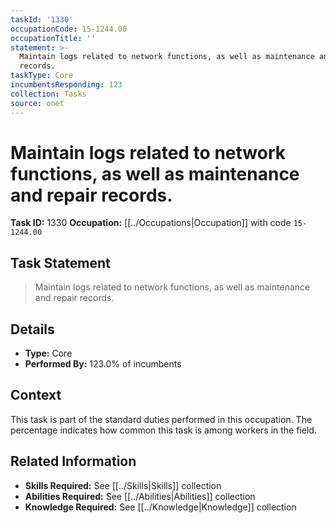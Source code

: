 ```yaml
---
taskId: '1330'
occupationCode: 15-1244.00
occupationTitle: ''
statement: >-
  Maintain logs related to network functions, as well as maintenance and repair
  records.
taskType: Core
incumbentsResponding: 123
collection: Tasks
source: onet
---
```

# Maintain logs related to network functions, as well as maintenance and repair records.

**Task ID:** 1330
**Occupation:** [[../Occupations|Occupation]] with code `15-1244.00`

## Task Statement

> Maintain logs related to network functions, as well as maintenance and repair records.

## Details

- **Type:** Core
- **Performed By:** 123.0% of incumbents

## Context

This task is part of the standard duties performed in this occupation. The percentage indicates how common this task is among workers in the field.

## Related Information

- **Skills Required:** See [[../Skills|Skills]] collection
- **Abilities Required:** See [[../Abilities|Abilities]] collection
- **Knowledge Required:** See [[../Knowledge|Knowledge]] collection
